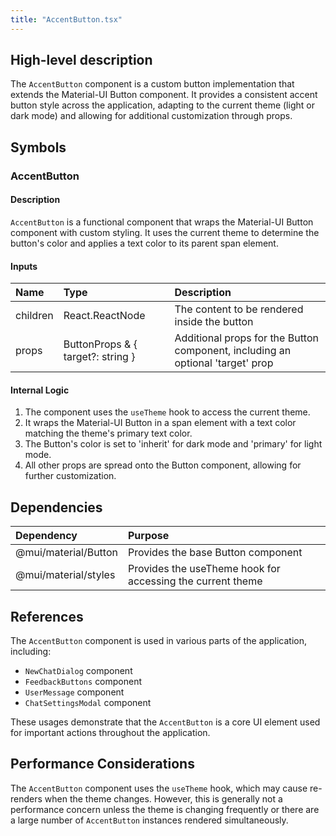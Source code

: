```yaml
---
title: "AccentButton.tsx"
---
```


## High-level description
The `AccentButton` component is a custom button implementation that extends the Material-UI Button component. It provides a consistent accent button style across the application, adapting to the current theme (light or dark mode) and allowing for additional customization through props.

## Symbols

### AccentButton
#### Description
`AccentButton` is a functional component that wraps the Material-UI Button component with custom styling. It uses the current theme to determine the button's color and applies a text color to its parent span element.

#### Inputs
| Name | Type | Description |
|:-----|:-----|:------------|
| children | React.ReactNode | The content to be rendered inside the button |
| props | ButtonProps & { target?: string } | Additional props for the Button component, including an optional 'target' prop |

#### Internal Logic
1. The component uses the `useTheme` hook to access the current theme.
2. It wraps the Material-UI Button in a span element with a text color matching the theme's primary text color.
3. The Button's color is set to 'inherit' for dark mode and 'primary' for light mode.
4. All other props are spread onto the Button component, allowing for further customization.

## Dependencies
| Dependency | Purpose |
|:-----------|:--------|
| @mui/material/Button | Provides the base Button component |
| @mui/material/styles | Provides the useTheme hook for accessing the current theme |

## References
The `AccentButton` component is used in various parts of the application, including:
- `NewChatDialog` component
- `FeedbackButtons` component
- `UserMessage` component
- `ChatSettingsModal` component

These usages demonstrate that the `AccentButton` is a core UI element used for important actions throughout the application.

## Performance Considerations
The `AccentButton` component uses the `useTheme` hook, which may cause re-renders when the theme changes. However, this is generally not a performance concern unless the theme is changing frequently or there are a large number of `AccentButton` instances rendered simultaneously.